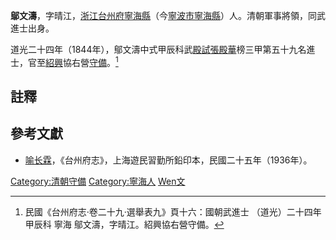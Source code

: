 '''鄔文濤'''，字晴江，[[浙江|浙江]][[台州府|台州府]][[寧海縣_(浙江省)|寧海縣]]（今[[寧波市|寧波市]][[寧海縣_(浙江省)|寧海縣]]）人。清朝軍事將領，同武進士出身。

道光二十四年（1844年），鄔文濤中式甲辰科武[[殿試|殿試]][[張殿華|張殿華]]榜三甲第五十九名進士，官至[[紹興|紹興]]協右營[[守備|守備]]。<ref>民國《台州府志·卷二十九·選舉表九》頁十六：國朝武進士 （道光）二十四年甲辰科 寧海 鄔文濤，字晴江。紹興協右營守備。
</ref>

==註釋==
{{reflist}}

==參考文獻==
*[[喻长霖|喻长霖]]，《台州府志》，上海遊民習勤所鉛印本，民國二十五年（1936年）。

{{道光二十四年甲辰科武殿試金榜}}
{{DEFAULTSORT:Wu鄔}}
[[Category:清朝守備|Category:清朝守備]]
[[Category:寧海人|Category:寧海人]]
[[Category:鄔姓|Wen文]]